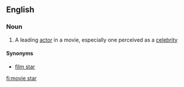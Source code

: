 ==English==

===Noun===
{{wikipedia}}
{{en-noun|sg=[[movie]] [[star]]}}

# A leading [[actor]] in a movie, especially one perceived as a [[celebrity]]

====Synonyms====
* [[film star]]

[[fi:movie star]]